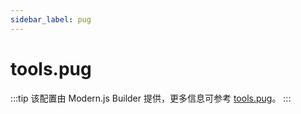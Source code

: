 ```yaml
---
sidebar_label: pug
---
```


# tools.pug

:::tip
该配置由 Modern.js Builder 提供，更多信息可参考 [tools.pug](https://modernjs.dev/builder/api/config-tools.html#toolspug)。
:::


<Main />

